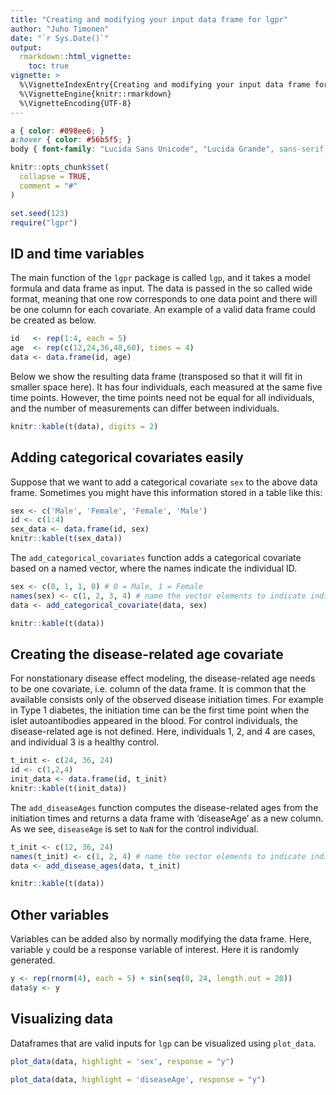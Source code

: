 ```yaml
---
title: "Creating and modifying your input data frame for lgpr"
author: "Juho Timonen"
date: "`r Sys.Date()`"
output: 
  rmarkdown::html_vignette:
    toc: true
vignette: >
  %\VignetteIndexEntry{Creating and modifying your input data frame for lgpr}
  %\VignetteEngine{knitr::rmarkdown}
  %\VignetteEncoding{UTF-8}
---
```


  
```css
a { color: #098ee6; }
a:hover { color: #56b5f5; }
body { font-family: "Lucida Sans Unicode", "Lucida Grande", sans-serif; }
```
  

```r
knitr::opts_chunk$set(
  collapse = TRUE,
  comment = "#"
)
```

```r
set.seed(123)
require("lgpr")
```

## ID and time variables
The main function of the `lgpr` package is called `lgp`, and it takes a model formula and data frame as input. The data is passed in the so called wide format, meaning that one row corresponds to one data point and there will be one column for each covariate. An example of a valid data frame could be created as below. 

```r
id   <- rep(1:4, each = 5)
age  <- rep(c(12,24,36,48,60), times = 4)
data <- data.frame(id, age)
```

Below we show the resulting data frame (transposed so that it will fit in smaller space here). It has four individuals, each measured at the same five time points. However, the time points need not be equal for all individuals, and the number of measurements can differ between individuals.

```r
knitr::kable(t(data), digits = 2)
```

## Adding categorical covariates easily
Suppose that we want to add a categorical covariate `sex` to the above data frame. Sometimes you might have this information stored in a table like this:

```r
sex <- c('Male', 'Female', 'Female', 'Male')
id <- c(1:4)
sex_data <- data.frame(id, sex)
knitr::kable(t(sex_data))
```

The `add_categorical_covariates` function adds a categorical covariate based on a named vector, where the names indicate the individual ID.
```r
sex <- c(0, 1, 1, 0) # 0 = Male, 1 = Female
names(sex) <- c(1, 2, 3, 4) # name the vector elements to indicate individual IDs
data <- add_categorical_covariate(data, sex)
```

```r
knitr::kable(t(data))
```

## Creating the disease-related age covariate
For nonstationary disease effect modeling, the disease-related age needs to be one covariate, i.e. column of the data frame. It is common that the available consists only of the observed disease initiation times. For example in Type 1 diabetes, the initiation time can be the first time point when the islet autoantibodies appeared in the blood. For control individuals, the disease-related age is not defined. Here, individuals 1, 2, and 4 are cases, and individual 3 is a healthy control.

```r
t_init <- c(24, 36, 24)
id <- c(1,2,4)
init_data <- data.frame(id, t_init)
knitr::kable(t(init_data))
```

The `add_diseaseAges` function computes the disease-related ages from the initiation times and returns a data frame with 'diseaseAge' as a new column. As we see, `diseaseAge` is set to `NaN` for the control individual.
```r
t_init <- c(12, 36, 24)
names(t_init) <- c(1, 2, 4) # name the vector elements to indicate individual IDs
data <- add_disease_ages(data, t_init)
```

```r
knitr::kable(t(data))
```

## Other variables
Variables can be added also by normally modifying the data frame. Here, variable `y` could be a response variable of interest. Here it is randomly generated.

```r
y <- rep(rnorm(4), each = 5) + sin(seq(0, 24, length.out = 20))
data$y <- y
```

## Visualizing data
Dataframes that are valid inputs for `lgp` can be visualized using `plot_data`.
```r
plot_data(data, highlight = 'sex', response = "y")
```

```r
plot_data(data, highlight = 'diseaseAge', response = "y")
```